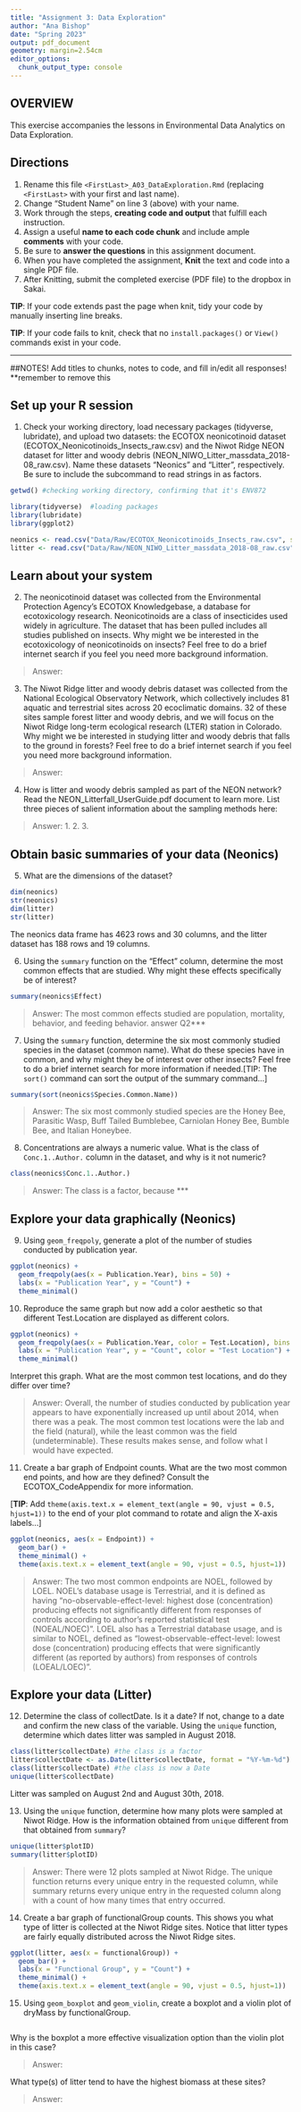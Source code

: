 ```yaml
---
title: "Assignment 3: Data Exploration"
author: "Ana Bishop"
date: "Spring 2023"
output: pdf_document
geometry: margin=2.54cm
editor_options: 
  chunk_output_type: console
---
```


## OVERVIEW

This exercise accompanies the lessons in Environmental Data Analytics on Data Exploration.

## Directions

1.  Rename this file `<FirstLast>_A03_DataExploration.Rmd` (replacing `<FirstLast>` with your first and last name).
2.  Change "Student Name" on line 3 (above) with your name.
3.  Work through the steps, **creating code and output** that fulfill each instruction. 
4.  Assign a useful **name to each code chunk** and include ample **comments** with your code.
5.  Be sure to **answer the questions** in this assignment document.
6.  When you have completed the assignment, **Knit** the text and code into a single PDF file.
7.  After Knitting, submit the completed exercise (PDF file) to the dropbox in Sakai.

**TIP**: If your code extends past the page when knit, tidy your code by manually inserting line breaks.

**TIP**: If your code fails to knit, check that no `install.packages()` or `View()` commands exist in your code. 

---

##NOTES! Add titles to chunks, notes to code, and fill in/edit all responses! **remember to remove this

## Set up your R session

1.  Check your working directory, load necessary packages (tidyverse, lubridate), and upload two datasets: the ECOTOX neonicotinoid dataset (ECOTOX_Neonicotinoids_Insects_raw.csv) and the Niwot Ridge NEON dataset for litter and woody debris (NEON_NIWO_Litter_massdata_2018-08_raw.csv). Name these datasets "Neonics" and "Litter", respectively. Be sure to include the subcommand to read strings in as factors.

```r
getwd() #checking working directory, confirming that it's ENV872

library(tidyverse)  #loading packages
library(lubridate)
library(ggplot2)

neonics <- read.csv("Data/Raw/ECOTOX_Neonicotinoids_Insects_raw.csv", stringsAsFactors = TRUE)
litter <- read.csv("Data/Raw/NEON_NIWO_Litter_massdata_2018-08_raw.csv", stringsAsFactors = TRUE)
```

## Learn about your system

2.  The neonicotinoid dataset was collected from the Environmental Protection Agency's ECOTOX Knowledgebase, a database for ecotoxicology research. Neonicotinoids are a class of insecticides used widely in agriculture. The dataset that has been pulled includes all studies published on insects. Why might we be interested in the ecotoxicology of neonicotinoids on insects? Feel free to do a brief internet search if you feel you need more background information.

> Answer:

3.  The Niwot Ridge litter and woody debris dataset was collected from the National Ecological Observatory Network, which collectively includes 81 aquatic and terrestrial sites across 20 ecoclimatic domains. 32 of these sites sample forest litter and woody debris, and we will focus on the Niwot Ridge long-term ecological research (LTER) station in Colorado. Why might we be interested in studying litter and woody debris that falls to the ground in forests? Feel free to do a brief internet search if you feel you need more background information.

> Answer:

4.  How is litter and woody debris sampled as part of the NEON network? Read the NEON_Litterfall_UserGuide.pdf document to learn more. List three pieces of salient information about the sampling methods here:

> Answer: 
 1.
 2.
 3. 

## Obtain basic summaries of your data (Neonics)

5.  What are the dimensions of the dataset?

```r
dim(neonics)
str(neonics)
dim(litter)
str(litter)
```

The neonics data frame has 4623 rows and 30 columns, and the litter dataset has 188 rows and 19 columns.

6.  Using the `summary` function on the "Effect" column, determine the most common effects that are studied. Why might these effects specifically be of interest?

```r
summary(neonics$Effect)
```

> Answer: The most common effects studied are population, mortality, behavior, and feeding behavior. answer Q2***

7.  Using the `summary` function, determine the six most commonly studied species in the dataset (common name). What do these species have in common, and why might they be of interest over other insects? Feel free to do a brief internet search for more information if needed.[TIP: The `sort()` command can sort the output of the summary command...]

```r
summary(sort(neonics$Species.Common.Name))
```

> Answer: The six most commonly studied species are the Honey Bee, Parasitic Wasp, Buff Tailed Bumblebee, Carniolan Honey Bee, Bumble Bee, and Italian Honeybee.

8.  Concentrations are always a numeric value. What is the class of `Conc.1..Author.` column in the dataset, and why is it not numeric?

```r
class(neonics$Conc.1..Author.)
```

> Answer: The class is a factor, because ***

## Explore your data graphically (Neonics)

9.  Using `geom_freqpoly`, generate a plot of the number of studies conducted by publication year.

```r
ggplot(neonics) +
  geom_freqpoly(aes(x = Publication.Year), bins = 50) + 
  labs(x = "Publication Year", y = "Count") + 
  theme_minimal()
```

10. Reproduce the same graph but now add a color aesthetic so that different Test.Location are displayed as different colors.

```r
ggplot(neonics) +
  geom_freqpoly(aes(x = Publication.Year, color = Test.Location), bins = 50) + 
  labs(x = "Publication Year", y = "Count", color = "Test Location") + 
  theme_minimal()
```

Interpret this graph. What are the most common test locations, and do they differ over time?

> Answer: Overall, the number of studies conducted by publication year appears to have exponentially increased up until about 2014, when there was a peak. The most common test locations were the lab and the field (natural), while the least common was the field (undeterminable). These results makes sense, and follow what I would have expected.

11. Create a bar graph of Endpoint counts. What are the two most common end points, and how are they defined? Consult the ECOTOX_CodeAppendix for more information. 

[**TIP**: Add `theme(axis.text.x = element_text(angle = 90, vjust = 0.5, hjust=1))` to the end of your plot command to rotate and align the X-axis labels...]

```r
ggplot(neonics, aes(x = Endpoint)) +
  geom_bar() +
  theme_minimal() +
  theme(axis.text.x = element_text(angle = 90, vjust = 0.5, hjust=1))
```

> Answer: The two most common endpoints are NOEL, followed by LOEL. NOEL's database usage is Terrestrial, and it is defined as having "no-observable-effect-level: highest dose (concentration) producing effects not significantly different from responses of controls according to author's reported statistical test (NOEAL/NOEC)". LOEL also has a Terrestrial database usage, and is similar to NOEL, defined as "lowest-observable-effect-level: lowest dose (concentration) producing effects that were significantly different (as reported by authors) from responses of controls (LOEAL/LOEC)".

## Explore your data (Litter)

12. Determine the class of collectDate. Is it a date? If not, change to a date and confirm the new class of the variable. Using the `unique` function, determine which dates litter was sampled in August 2018.

```r
class(litter$collectDate) #the class is a factor
litter$collectDate <- as.Date(litter$collectDate, format = "%Y-%m-%d")
class(litter$collectDate) #the class is now a Date
unique(litter$collectDate)
```

Litter was sampled on August 2nd and August 30th, 2018.

13. Using the `unique` function, determine how many plots were sampled at Niwot Ridge. How is the information obtained from `unique` different from that obtained from `summary`?

```r
unique(litter$plotID) 
summary(litter$plotID)
```

> Answer: There were 12 plots sampled at Niwot Ridge. The unique function returns every unique entry in the requested column, while summary returns every unique entry in the requested column along with a count of how many times that entry occurred.

14. Create a bar graph of functionalGroup counts. This shows you what type of litter is collected at the Niwot Ridge sites. Notice that litter types are fairly equally distributed across the Niwot Ridge sites.

```r
ggplot(litter, aes(x = functionalGroup)) +
  geom_bar() +
  labs(x = "Functional Group", y = "Count") +
  theme_minimal() +
  theme(axis.text.x = element_text(angle = 90, vjust = 0.5, hjust=1))
```

15. Using `geom_boxplot` and `geom_violin`, create a boxplot and a violin plot of dryMass by functionalGroup.

```r

```

Why is the boxplot a more effective visualization option than the violin plot in this case?

> Answer:

What type(s) of litter tend to have the highest biomass at these sites?

> Answer:
